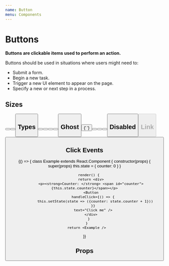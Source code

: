 ```yaml
---
name: Button
menu: Components
---
```


# Buttons

**Buttons are clickable items used to perform an action.**

Buttons should be used in situations where users might need to:

* Submit a form.
* Begin a new task.
* Trigger a new UI element to appear on the page.
* Specify a new or next step in a process.



## Sizes

<Playground>
    <p>
        <Button type="primary" size="small" text="Small" />
        <Button type="primary" text="Default" />
        <Button type="primary" size="large" text="Large" />
    </p>    
</Playground>

## Types

<Playground>
    <p>
        <Button text="Default" />
        <Button type="primary" text="Primary" />
        <Button type="success" text="Success" />
        <Button type="warning" text="Warning" />
        <Button type="danger" text="Danger" />
    </p>
</Playground>

## Ghost

<Playground>
    <p>
        <Button ghost text="Default Ghost" />{' '}
        <Button ghost type="primary" text="Primary Ghost" />
        <Button ghost type="success" text="Success Ghost" />
        <Button ghost type="warning" text="Warning Ghost" />
        <Button ghost type="danger" text="Danger Ghost" />
    </p>
</Playground>

## Disabled

<Playground>
    <p>
        <Button disabled type="primary" text="Disabled" />
    </p>
</Playground>

## Link

<Playground>
    <p>
        <Button type="link" text="Link"/>
    </p>
</Playground>

## Click Events

<Playground>
  {() => {
    class Example extends React.Component {
      constructor(props) {
        super(props)
          this.state = {
            counter: 0
          }
        }

        render() {
          return <div>
          <p><strong>Counter: </strong> <span id="counter">{this.state.counter}</span></p>
          <Button
            handleClick={() => {
              this.setState(state => ({counter: state.counter + 1}))
            }}
            text="Click me" />
          </div>
        }
      }
      return <Example />
  }}
</Playground>

## Props
